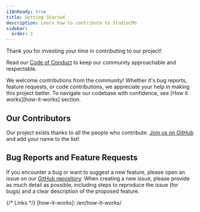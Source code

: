 ```yaml
---
i18nReady: true
title: Getting Started
description: Learn how to contribute to StudioCMS
sidebar:
  order: 1
---
```


Thank you for investing your time in contributing to our project!

Read our [Code of Conduct](https://github.com/withstudiocms/studiocms?tab=coc-ov-file#code-of-conduct-) to keep our community approachable and respectable.

We welcome contributions from the community! Whether it's bug reports, feature requests, or code contributions, we appreciate your help in making this project better. To navigate our codebase with confidence, see [How it works][how-it-works] section.

## Our Contributors

Our project exists thanks to all the people who contribute. [Join us on GitHub](https://github.com/withstudiocms/studiocms) and add your name to the list!

<ContributorList />

## Bug Reports and Feature Requests

If you encounter a bug or want to suggest a new feature, please open an issue on our [GitHub repository](https://github.com/withstudiocms/studiocms). When creating a new issue, please provide as much detail as possible, including steps to reproduce the issue (for bugs) and a clear description of the proposed feature.

{/* Links */}
[how-it-works]: /en/how-it-works/